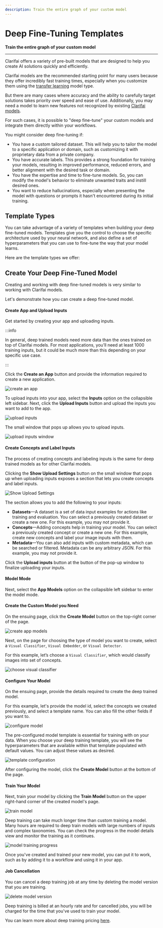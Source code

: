```yaml
---
description: Train the entire graph of your custom model
---
```


# Deep Fine-Tuning Templates

**Train the entire graph of your custom model**
<hr />

Clarifai offers a variety of pre-built models that are designed to help you create AI solutions quickly and efficiently.

Clarifai models are the recommended starting point for many users because they offer incredibly fast training times, especially when you customize them using the [transfer learning](https://docs.clarifai.com/portal-guide/model/model-types/transfer-learning) model type.

But there are many cases where accuracy and the ability to carefully target solutions takes priority over speed and ease of use. Additionally, you may need a model to learn new features not recognized by existing [Clarifai models](https://docs.clarifai.com/portal-guide/model/clarifai-models#clarifai-models-1). 

For such cases, it is possible to "deep fine-tune" your custom models and integrate them directly within your workflows.

You might consider deep fine-tuning if:

* You have a custom tailored dataset. This will help you to tailor the model to a specific application or domain, such as customizing it with proprietary data from a private company.
* You have accurate labels. This provides a strong foundation for training your models, resulting in improved performance, reduced errors, and better alignment with the desired task or domain.
* You have the expertise and time to fine-tune models. So, you can modify the model's behavior to eliminate unwanted traits and instill desired ones.
* You want to reduce hallucinations, especially when presenting the model with questions or prompts it hasn't encountered during its initial training.

## Template Types

You can take advantage of a variety of templates when building your deep fine-tuned models. Templates give you the control to choose the specific architecture used by your neural network, and also define a set of hyperparameters that you can use to fine-tune the way that your model learns.

Here are the template types we offer:


<DocCardList items={useCurrentSidebarCategory().items}/>

## Create Your Deep Fine-Tuned Model

Creating and working with deep fine-tuned models is very similar to working with Clarifai models.

Let's demonstrate how you can create a deep fine-tuned model. 

#### Create App and Upload Inputs

Get started by creating your app and uploading inputs.

:::info

In general, deep trained models need more data than the ones trained on top of Clarifai models. For most applications, you’ll need at least 1000 training inputs, but it could be much more than this depending on your specific use case.

:::

Click the **Create an App** button and provide the information required to create a new application.

![create an app](/img/community_2/custom_model_create_new_app.png)

To upload inputs into your app, select the **Inputs** option on the collapsible left sidebar. Next, click the **Upload Inputs** button and upload the inputs you want to add to the app.

![upload inputs](/img/community_2/custom_model_upload_inputs.png)

The small window that pops up allows you to upload inputs.

![upload inputs window](/img/community_2/custom_models_upload_inputs_window.png)

#### Create Concepts and Label Inputs

The process of creating concepts and labeling inputs is the same for deep trained models as for other Clarifai models.

Clicking the **Show Upload Settings** button on the small window that pops up when uploading inputs exposes a section that lets you create concepts and label inputs.

![Show Upload Settings](/img/community_2/custom_model_show_upload_settings.png)

The section allows you to add the following to your inputs:

- **Datasets**—A dataset is a set of data input examples for actions like training and evaluation. You can select a previously created dataset or create a new one. For this example, you may not provide it.
- **Concepts**—Adding concepts help in training your model. You can select a previously created concept or create a new one. For this example, create new concepts and label your image inputs with them.
- **Metadata**—You can also add inputs with custom metadata, which can be searched or filtered. Metadata can be any arbitrary JSON. For this example, you may not provide it.

Click the **Upload inputs** button at the button of the pop-up window to finalize uploading your inputs.

#### Model Mode

Next, select the **App Models** option on the collapsible left sidebar to enter the model mode.

#### Create the Custom Model you Need

On the ensuing page, click the **Create Model** button on the top-right corner of the page.

![create app models](/img/community_2/custom_model_create_model.png)

Next, on the page for choosing the type of model you want to create, select a `Visual Classifier`, `Visual Embedder`, or `Visual Detector`.

For this example, let’s choose a `Visual Classifier`, which would classify images into set of concepts.

![choose visual classifier](/img/community_2/choose_visual_classifier.png)

#### Configure Your Model

On the ensuing page, provide the details required to create the deep trained model.

For this example, let's provide the model id, select the concepts we created previously, and select a template name. You can also fill the other fields if you want to.

![configure model](/img/community_2/deep_training_create_model.png)

The pre-configured model template is essential for training with on your data. When you choose your deep training template, you will see the hyperparameters that are available within that template populated with default values. You can adjust these values as desired.

![template configuration](/img/community_2/template_configuration.png)

After configuring the model, click the **Create Model** button at the bottom of the page.

#### Train Your Model

Next, train your model by clicking the **Train Model** button on the upper right-hand corner of the created model's page.

![train model](/img/community_2/deep_training_train_model.png)

Deep training can take much longer time than custom training a model. Many hours are required to deep train models with large numbers of inputs and complex taxonomies. You can check the progress in the model details view and monitor the training as it continues.

![model training progress](/img/community_2/model_training_progress.png)

Once you've created and trained your new model, you can put it to work, such as by adding it to a workflow and using it in your app.

#### Job Cancellation

You can cancel a deep training job at any time by deleting the model version that you are training. 

![delete model version](/img/community_2/delete_model_version.png)

Deep training is billed at an hourly rate and for cancelled jobs, you will be charged for the time that you've used to train your model. 

You can learn more about deep training pricing [here](https://www.clarifai.com/pricing).

